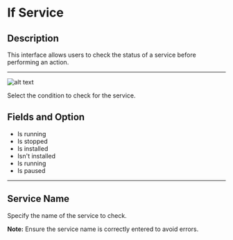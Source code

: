 # If Service

## **Description**

This interface allows users to check the status of a service before performing an action.

---

![alt text](../../../assets/windows-services/if-service.png)

Select the condition to check for the service.

## Fields and Option

- Is running
- Is stopped
- Is installed
- Isn't installed
- Is running
- Is paused

---

## Service Name

Specify the name of the service to check.

**Note:** Ensure the service name is correctly entered to avoid errors.

